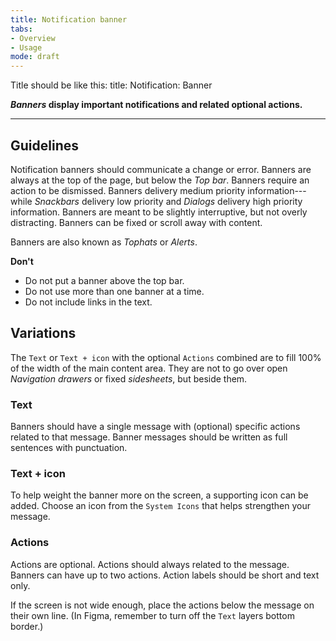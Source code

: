 ```yaml
---
title: Notification banner 
tabs: 
- Overview
- Usage
mode: draft
---
```


Title should be like this: 
title: Notification: Banner 

***Banners* display important notifications and related optional actions.**
<!--One to two sentences as an introduction to the component-->

***

## Guidelines
<!--List how to use it, sizes, widths, grid interactions, color allowances -->

Notification banners should communicate a change or error. Banners are always at the top of the page, but below the *Top bar*. Banners require an action to be dismissed. Banners delivery medium priority information---while *Snackbars* delivery low priority and *Dialogs* delivery high priority information. Banners are meant to be slightly interruptive, but not overly distracting. Banners can be fixed or scroll away with content. 

Banners are also known as *Tophats* or *Alerts*. 


**Don't**
<!--Bullet point list if needed -->

* Do not put a banner above the top bar. 
* Do not use more than one banner at a time. 
* Do not include links in the text. 

## Variations 
<!--One ### heading per frame in Figma, explaining each component in that frame. One 'content' section per variation if needed -->

The `Text` or `Text + icon` with the optional `Actions` combined are to fill 100% of the width of the main content area. They are not to go over open *Navigation drawers* or fixed *sidesheets*, but beside them. 

<Embed url="https://www.figma.com/file/0bGXR2sCwMVSDNyyzu5BXrO5/Desktop-UI?node-id=2628%3A13227" />



### Text 

Banners should have a single message with (optional) specific actions related to that message. Banner messages should be written as full sentences with punctuation. 


### Text + icon

To help weight the banner more on the screen, a supporting icon can be added. Choose an icon from the `System Icons` that helps strengthen your message. 


### Actions

Actions are optional. Actions should always related to the message. Banners can have up to two actions. Action labels should be short and text only.

If the screen is not wide enough, place the actions below the message on their own line. (In Figma, remember to turn off the `Text` layers bottom border.)


